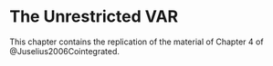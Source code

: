 # The Unrestricted VAR

This chapter contains the replication of the material of Chapter 4 of @Juselius2006Cointegrated.

